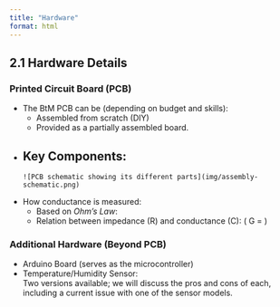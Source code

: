 ```yaml
---
title: "Hardware"
format: html
---
```

## 2.1 Hardware Details

### Printed Circuit Board (PCB)

-   The BtM PCB can be (depending on budget and skills):
    -   Assembled from scratch (DIY)
    -   Provided as a partially assembled board.
-   Key Components:
    -   

        ![PCB schematic showing its different parts](img/assembly-schematic.png)
-   How conductance is measured:
    -   Based on *Ohm’s Law*:
    -   Relation between impedance (R) and conductance (C): ( G = \frac{1}{R} )

### Additional Hardware (Beyond PCB)

-   Arduino Board (serves as the microcontroller)
-   Temperature/Humidity Sensor:\
    Two versions available; we will discuss the pros and cons of each, including a current issue with one of the sensor models.